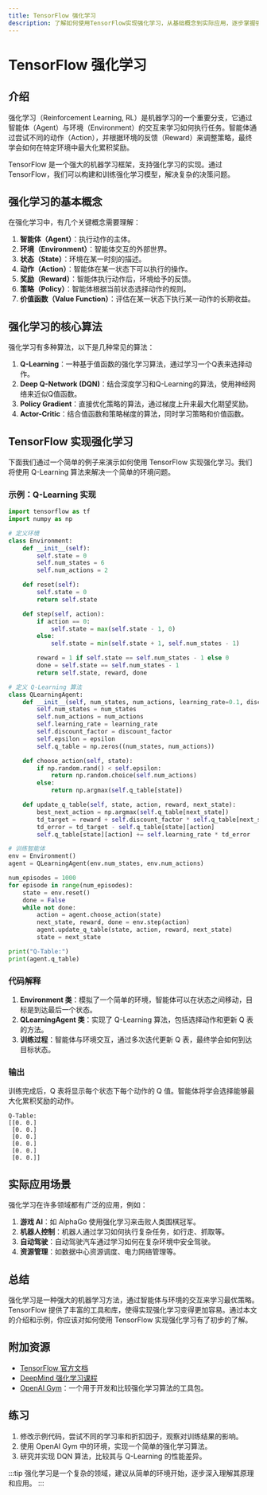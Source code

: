 ```yaml
---
title: TensorFlow 强化学习
description: 了解如何使用TensorFlow实现强化学习，从基础概念到实际应用，逐步掌握强化学习的核心技术和实现方法。
---
```


# TensorFlow 强化学习

## 介绍

强化学习（Reinforcement Learning, RL）是机器学习的一个重要分支，它通过智能体（Agent）与环境（Environment）的交互来学习如何执行任务。智能体通过尝试不同的动作（Action），并根据环境的反馈（Reward）来调整策略，最终学会如何在特定环境中最大化累积奖励。

TensorFlow 是一个强大的机器学习框架，支持强化学习的实现。通过 TensorFlow，我们可以构建和训练强化学习模型，解决复杂的决策问题。

## 强化学习的基本概念

在强化学习中，有几个关键概念需要理解：

1. **智能体（Agent）**：执行动作的主体。
2. **环境（Environment）**：智能体交互的外部世界。
3. **状态（State）**：环境在某一时刻的描述。
4. **动作（Action）**：智能体在某一状态下可以执行的操作。
5. **奖励（Reward）**：智能体执行动作后，环境给予的反馈。
6. **策略（Policy）**：智能体根据当前状态选择动作的规则。
7. **价值函数（Value Function）**：评估在某一状态下执行某一动作的长期收益。

## 强化学习的核心算法

强化学习有多种算法，以下是几种常见的算法：

1. **Q-Learning**：一种基于值函数的强化学习算法，通过学习一个Q表来选择动作。
2. **Deep Q-Network (DQN)**：结合深度学习和Q-Learning的算法，使用神经网络来近似Q值函数。
3. **Policy Gradient**：直接优化策略的算法，通过梯度上升来最大化期望奖励。
4. **Actor-Critic**：结合值函数和策略梯度的算法，同时学习策略和价值函数。

## TensorFlow 实现强化学习

下面我们通过一个简单的例子来演示如何使用 TensorFlow 实现强化学习。我们将使用 Q-Learning 算法来解决一个简单的环境问题。

### 示例：Q-Learning 实现

```python
import tensorflow as tf
import numpy as np

# 定义环境
class Environment:
    def __init__(self):
        self.state = 0
        self.num_states = 6
        self.num_actions = 2

    def reset(self):
        self.state = 0
        return self.state

    def step(self, action):
        if action == 0:
            self.state = max(self.state - 1, 0)
        else:
            self.state = min(self.state + 1, self.num_states - 1)

        reward = 1 if self.state == self.num_states - 1 else 0
        done = self.state == self.num_states - 1
        return self.state, reward, done

# 定义 Q-Learning 算法
class QLearningAgent:
    def __init__(self, num_states, num_actions, learning_rate=0.1, discount_factor=0.9, epsilon=0.1):
        self.num_states = num_states
        self.num_actions = num_actions
        self.learning_rate = learning_rate
        self.discount_factor = discount_factor
        self.epsilon = epsilon
        self.q_table = np.zeros((num_states, num_actions))

    def choose_action(self, state):
        if np.random.rand() < self.epsilon:
            return np.random.choice(self.num_actions)
        else:
            return np.argmax(self.q_table[state])

    def update_q_table(self, state, action, reward, next_state):
        best_next_action = np.argmax(self.q_table[next_state])
        td_target = reward + self.discount_factor * self.q_table[next_state][best_next_action]
        td_error = td_target - self.q_table[state][action]
        self.q_table[state][action] += self.learning_rate * td_error

# 训练智能体
env = Environment()
agent = QLearningAgent(env.num_states, env.num_actions)

num_episodes = 1000
for episode in range(num_episodes):
    state = env.reset()
    done = False
    while not done:
        action = agent.choose_action(state)
        next_state, reward, done = env.step(action)
        agent.update_q_table(state, action, reward, next_state)
        state = next_state

print("Q-Table:")
print(agent.q_table)
```

### 代码解释

1. **Environment 类**：模拟了一个简单的环境，智能体可以在状态之间移动，目标是到达最后一个状态。
2. **QLearningAgent 类**：实现了 Q-Learning 算法，包括选择动作和更新 Q 表的方法。
3. **训练过程**：智能体与环境交互，通过多次迭代更新 Q 表，最终学会如何到达目标状态。

### 输出

训练完成后，Q 表将显示每个状态下每个动作的 Q 值。智能体将学会选择能够最大化累积奖励的动作。

```plaintext
Q-Table:
[[0. 0.]
 [0. 0.]
 [0. 0.]
 [0. 0.]
 [0. 0.]
 [0. 0.]]
```

## 实际应用场景

强化学习在许多领域都有广泛的应用，例如：

1. **游戏 AI**：如 AlphaGo 使用强化学习来击败人类围棋冠军。
2. **机器人控制**：机器人通过学习如何执行复杂任务，如行走、抓取等。
3. **自动驾驶**：自动驾驶汽车通过学习如何在复杂环境中安全驾驶。
4. **资源管理**：如数据中心资源调度、电力网络管理等。

## 总结

强化学习是一种强大的机器学习方法，通过智能体与环境的交互来学习最优策略。TensorFlow 提供了丰富的工具和库，使得实现强化学习变得更加容易。通过本文的介绍和示例，你应该对如何使用 TensorFlow 实现强化学习有了初步的了解。

## 附加资源

- [TensorFlow 官方文档](https://www.tensorflow.org/)
- [DeepMind 强化学习课程](https://www.deepmind.com/learning-resources)
- [OpenAI Gym](https://www.gymlibrary.dev/)：一个用于开发和比较强化学习算法的工具包。

## 练习

1. 修改示例代码，尝试不同的学习率和折扣因子，观察对训练结果的影响。
2. 使用 OpenAI Gym 中的环境，实现一个简单的强化学习算法。
3. 研究并实现 DQN 算法，比较其与 Q-Learning 的性能差异。

:::tip
强化学习是一个复杂的领域，建议从简单的环境开始，逐步深入理解其原理和应用。
:::